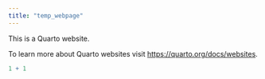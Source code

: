 ```yaml
---
title: "temp_webpage"
---
```


This is a Quarto website.

To learn more about Quarto websites visit <https://quarto.org/docs/websites>.

```r
1 + 1
```
